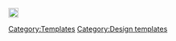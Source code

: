 <span class="robux">[[File:Icon-Robux.png|20px]]</span><noinclude>[[Category:Templates]]</noinclude><noinclude>[[Category:Design templates]]</noinclude>